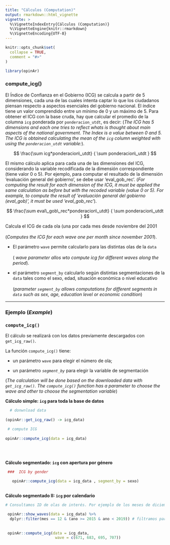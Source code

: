 ```yaml
---
title: "Cálculos (Computation)"
output: rmarkdown::html_vignette
vignette: >
  %\VignetteIndexEntry{Cálculos (Computation)}
  %\VignetteEngine{knitr::rmarkdown}
  %\VignetteEncoding{UTF-8}
---
```


```r
knitr::opts_chunk$set(
  collapse = TRUE,
  comment = "#>"
)
```

```r
library(opinAr)
```

### compute_icg()

El Índice de Confianza en el Gobierno (ICG) se calcula a partir de 5 dimensiones, cada una de las cuales intenta captar lo que los ciudadanos piensan respecto a aspectos esenciales del gobierno nacional. El índice tiene un valor comprendido entre un mínimo de 0 y un máximo de 5. Para obtener el ICG con la base cruda, hay que calcular el promedio de la columna `icg` ponderada por `ponderacion_utdt`, es decir: (*The ICG has 5 dimensions and each one tries to reflect whats is thought about main aspects of the national government. The Index is a value between 0 and 5. The ICG is obtained calculating the mean of the `icg` column weighted with using the `ponderacion_utdt` variable:*).

$$
\frac{\sum icg*ponderacion\_utdt} { \sum ponderacion\_utdt }
$$

El mismo cálculo aplica para cada una de las dimensiones del ICG, considerando la variable recodificada de la dimensión correspondiente (tiene valor 0 o 5). Por ejemplo, para computar el resultado de la dimensión 'evaluación general del gobierno', se debe usar 'eval_gob_rec'. (*For computing the result for each dimension of the ICG, it must be applied the same calculation as before but with the recoded variable (value 0 or 5). For example, to compute the result of 'evaluación general del gobierno (eval_gob)', it must be used 'eval_gob_rec'*). 

 $$
\frac{\sum eval\_gob\_rec*ponderacion\_utdt} { \sum ponderacion\_utdt }
$$



Calcula el ICG de cada ola (una por cada mes desde noviembre del 2001\
\
(*Computes the ICG for each wave one per month since november 2001*).

-   El parámetro `wave` permite calcularlo para las distintas olas de la `data`\
    \
    ( *wave parameter allos wto compute icg for different waves along the period*).

-   el parámetro `segment_by` calcularlo según distintas segmentaciones de la `data` tales como el sexo, edad, situación económica o nivel educativo\
    \
    (*parameter `segment_by` allows computations for different segments in `data` such as sex, age, education level or economic condition*)

------------------------------------------------------------------------

### Ejemplo (*Example*)

### **`compute_icg()`**

El cálculo se realizará con los datos previamente descargados con `get_icg_raw()`.

La función `compute_icg()` tiene:

-   un parámetro `wave` para elegir el número de ola;

-   un parámetro *`segment_by`* para elegir la variable de segmentación

(*The calculation will be done based on the downloaded data with `get_icg_raw()`. The `compute_icg()` function has a parameter to choose the wave and other to choose the segmentation variable*)

**Cálculo simple: `icg` para toda la base de datos**

```r
  
  # donwnload data 
 
(opinAr::get_icg_raw() -> icg_data)
 
 # compute ICG
 
opinAr::compute_icg(data = icg_data)
   
 
   
```

**Cálculo segmentado: `icg` con apertura por género**

```r
  

 ###  ICG by gender
 
   opinAr::compute_icg(data = icg_data , segment_by = sexo)
   
```

**Cálculo segmentado II: `icg` por calendario**

```r
  
# Consultamos ID de olas de interés. Por ejemplo de los meses de diciembre durante la presidencia de Mauricio Macri

 opinAr::show_waves(data = icg_data) %>% 
  dplyr::filter(mes == 12 & (ano >= 2015 & ano < 2019)) # filtramos para obtener número de ola de interes
 
 
 opinAr::compute_icg(data = icg_data, 
                      wave = c(671, 683, 695, 707))
 
 
   
```
